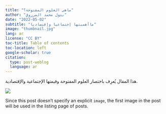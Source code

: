 ```yaml
---
title: "ماهي العلوم المفتوحة؟"
author: "بتول محمد المرزوق"
date: "2022-05-02"
subtitle: "ماأهميتها إجتماعيا وإقتصاديا"
image: "thumbnail.jpg"
lang: ar
license: "CC BY"
toc-title: Table of contents
toc-location: left
google-scholar: true
citation:
  type: post-weblog
  language: ar
---
```

هذا المقال يُعرِف باختصار العلوم المفتوحة وقيمتها الإجتماعية والإقتصادية. 

![](thumbnail.jpg)

Since this post doesn't specify an explicit `image`, the first image in the post will be used in the listing page of posts.
